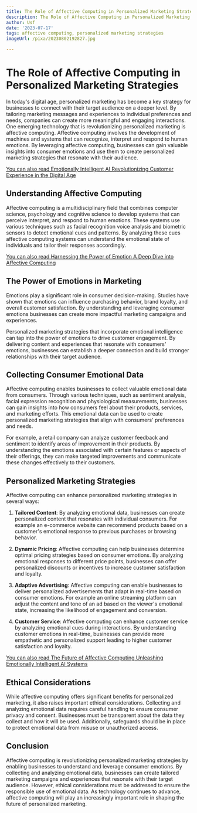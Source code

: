 ```yaml
---
title: The Role of Affective Computing in Personalized Marketing Strategies
description: The Role of Affective Computing in Personalized Marketing Strategies
author: Usf
date: '2023-07-17'
tags: affective computing, personalized marketing strategies
imageUrl: /pixa/20230802192827.jpg

---
```

# The Role  of  Affective Computing  in Personalized Marketing Strategies

In today's digital age, personalized marketing has become a key strategy for businesses to  connect with their target audience on a deeper level. By tailoring marketing messages and  experiences to individual preferences and needs, companies can  create more meaningful and engaging interactions. One emerging technology that is revolutionizing personalized marketing is affective computing. Affective computing involves the development of machines  and  systems  that can recognize, interpret and respond to human emotions. By leveraging affective computing, businesses can  gain valuable insights into  consumer emotions and use them to create  personalized marketing strategies that resonate with their audience.

[You can also  read Emotionally Intelligent  AI Revolutionizing  Customer  Experience in the Digital Age](Emotionally%20Intelligent%20AI%20Revolutionizing%20Customer%20Experience%20in%20the%20Digital%20Age)


## Understanding Affective Computing

Affective computing is a multidisciplinary  field that combines computer science, psychology and cognitive science to develop systems that can  perceive interpret, and respond  to human emotions. These systems use various techniques such as  facial  recognition voice analysis and biometric sensors to detect emotional cues  and patterns. By analyzing these cues affective  computing systems can understand the emotional state of individuals and tailor their responses accordingly.

[You  can also read Harnessing  the Power of Emotion A Deep Dive into Affective Computing](Harnessing%20the%20Power%20of%20Emotion%20A%20Deep%20Dive%20into%20Affective%20Computing)


##  The Power of Emotions in  Marketing

Emotions play a significant role in consumer decision-making. Studies have shown that  emotions can influence  purchasing behavior, brand loyalty, and overall customer satisfaction. By understanding and leveraging consumer emotions businesses can create more impactful marketing campaigns and experiences.

Personalized marketing strategies that incorporate emotional intelligence can tap  into the power  of emotions to drive customer engagement.  By delivering content and experiences that resonate with consumers' emotions, businesses can establish a deeper connection and build stronger relationships with their target audience.

## Collecting Consumer Emotional Data

Affective computing enables businesses to collect valuable emotional data from consumers. Through various techniques, such as sentiment analysis,  facial expression recognition and physiological measurements, businesses can gain insights into how  consumers feel about their products, services, and marketing efforts.  This emotional data can be used to create personalized marketing strategies that align  with consumers' preferences and needs.

For example, a retail company can analyze customer feedback and sentiment to identify areas of improvement in  their products. By understanding the emotions associated with certain features or aspects of their offerings, they can make targeted improvements and communicate these changes effectively to their customers.

## Personalized Marketing Strategies

Affective computing can enhance personalized marketing strategies in several ways:

1. **Tailored Content**: By analyzing  emotional data, businesses can create personalized content  that resonates with individual  consumers. For example an e-commerce website can recommend  products based on a customer's emotional response to previous purchases or browsing behavior.

2. **Dynamic Pricing**: Affective computing can help businesses determine optimal pricing strategies based on consumer  emotions. By analyzing emotional responses  to different price points, businesses can  offer personalized  discounts or incentives  to increase customer satisfaction and loyalty.

3. **Adaptive Advertising**: Affective computing can enable businesses to deliver personalized advertisements that adapt in real-time based on consumer emotions. For example  an online streaming platform can  adjust the content  and tone of an ad based on the viewer's emotional state, increasing the likelihood of engagement and conversion.

4. **Customer Service**: Affective computing can enhance customer service by analyzing emotional cues during interactions. By understanding customer emotions in real-time, businesses  can provide more empathetic and personalized support leading  to higher  customer satisfaction and loyalty.

[You can also read The Future of Affective Computing Unleashing Emotionally Intelligent AI Systems](The%20Future%20of%20Affective%20Computing%20Unleashing%20Emotionally%20Intelligent%20AI%20Systems)


## Ethical Considerations

While affective computing offers significant benefits for personalized marketing, it also  raises important ethical considerations. Collecting and  analyzing emotional data requires careful  handling to ensure consumer privacy and consent. Businesses must be transparent about the data they collect and how  it will be  used. Additionally, safeguards should be in place to protect emotional data  from misuse or unauthorized access.

## Conclusion

Affective computing is revolutionizing personalized  marketing strategies by enabling businesses to understand and leverage consumer emotions.  By collecting and analyzing emotional  data, businesses can create tailored marketing  campaigns and experiences that  resonate with their target audience. However, ethical considerations must be  addressed to  ensure the responsible use of emotional data. As  technology continues to advance, affective computing  will  play an increasingly important role  in shaping the future of personalized marketing.